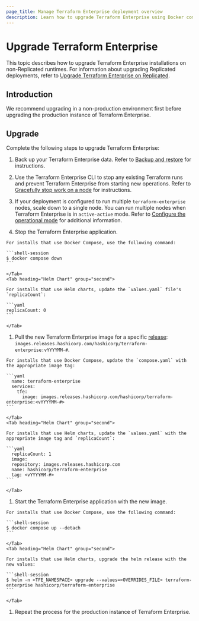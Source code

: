 ```yaml
---
page_title: Manage Terraform Enterprise deployment overview
description: Learn how to upgrade Terraform Enterprise using Docker compose and Helm so that you can run new versions of Terraform Enterprise on Nomad, Kubernetes, OpenShift, Podman, or Docker.
---
```


# Upgrade Terraform Enterprise

This topic describes how to upgrade Terraform Enterprise installations on non-Replicated runtimes. For information about upgrading Replicated deployments, refer to [Upgrade Terraform Enterprise on Replicated](/terraform/enterprise/deploy/replicated/administration/infrastructure/upgrades).

## Introduction

We recommend upgrading in a non-production environment first before upgrading the production instance of Terraform Enterprise.

## Upgrade

Complete the following steps to upgrade Terraform Enterprise:

1. Back up your Terraform Enterprise data. Refer to [Backup and restore](/terraform/enterprise/deploy/manage/backup-restore) for instructions.

1. Use the Terraform Enterprise CLI to stop any existing Terraform runs and prevent Terraform Enterprise from starting new operations. Refer to [Gracefully stop work on a node](/terraform/enterprise/deploy/reference/cli#gracefully-stop-work-on-a-node) for instructions.

1. If your deployment is configured to run multiple `terraform-enterprise` nodes, scale down to a single node. You can run multiple nodes when Terraform Enterprise is in `active-active` mode. Refer to  [Configure the operational mode](/terraform/enterprise/deploy/configuration/storage/configure-mode) for additional information.

1. Stop the Terraform Enterprise application.

  <Tabs>
    <Tab heading="Docker Compose" group="first">

    For installs that use Docker Compose, use the following command:

    ```shell-session
    $ docker compose down
    ```

    </Tab>
    <Tab heading="Helm Chart" group="second">

    For installs that use Helm charts, update the `values.yaml` file's `replicaCount`:
    
    ```yaml
    replicaCount: 0
    ```

    </Tab>
  </Tabs>

1. Pull the new Terraform Enterprise image for a specific [release](/terraform/enterprise/releases): `images.releases.hashicorp.com/hashicorp/terraform-enterprise:vYYYYMM-#`.

  <Tabs>
    <Tab heading="Docker Compose" group="first">

    For installs that use Docker Compose, update the `compose.yaml` with the appropriate image tag:

    ```yaml
      name: terraform-enterprise
      services:
        tfe:
          image: images.releases.hashicorp.com/hashicorp/terraform-enterprise:<vYYYYMM-#>
    ```

    </Tab>
    <Tab heading="Helm Chart" group="second">

    For installs that use Helm charts, update the `values.yaml` with the appropriate image tag and `replicaCount`:

    ```yaml
      replicaCount: 1
      image:
      repository: images.releases.hashicorp.com
      name: hashicorp/terraform-enterprise
      tag: <vYYYYMM-#>
    ```

    </Tab>
  </Tabs>

1. Start the Terraform Enterprise application with the new image.

  <Tabs>
    <Tab heading="Docker Compose" group="first">

    For installs that use Docker Compose, use the following command:

    ```shell-session
    $ docker compose up --detach
    ```

    </Tab>
    <Tab heading="Helm Chart" group="second">

    For installs that use Helm charts, upgrade the helm release with the new values:

    ```shell-session
    $ helm -n <TFE_NAMESPACE> upgrade --values=<OVERRIDES_FILE> terraform-enterprise hashicorp/terraform-enterprise
    ```

    </Tab>
  </Tabs>

1. Repeat the process for the production instance of Terraform Enterprise.
